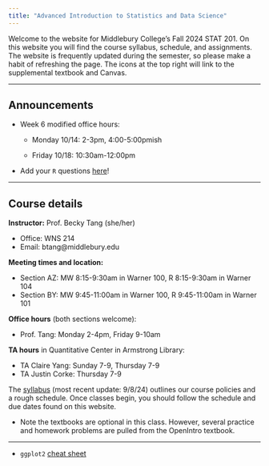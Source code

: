 ```yaml
---
title: "Advanced Introduction to Statistics and Data Science"
---
```


Welcome to the website for Middlebury College’s Fall 2024 STAT 201. On this website you will find the course syllabus, schedule, and assignments. The website is frequently updated during the semester, so please make a habit of refreshing the page. The icons at the top right will link to the supplemental textbook and Canvas.

------------------------------------------------------------------------

## Announcements

-   Week 6 modified office hours:

    -   Monday 10/14: 2-3pm, 4:00-5:00pmish

    -   Friday 10/18: 10:30am-12:00pm

-   Add your `R` questions [here](https://docs.google.com/spreadsheets/d/1RZTake0XPfMMgDrGrZWNUDoTlmQnT8e_Ww7rjjyjbIQ/edit?usp=sharing)!

------------------------------------------------------------------------

## Course details

**Instructor:** Prof. Becky Tang (she/her)

-   Office: WNS 214
-   Email: btang\@middlebury.edu

**Meeting times and location:**

-   Section AZ: MW 8:15-9:30am in Warner 100, R 8:15-9:30am in Warner 104
-   Section BY: MW 9:45-11:00am in Warner 100, R 9:45-11:00am in Warner 101

**Office hours** (both sections welcome):

-   Prof. Tang: Monday 2-4pm, Friday 9-10am

**TA hours** in Quantitative Center in Armstrong Library:

-   TA Claire Yang: Sunday 7-9, Thursday 7-9
-   TA Justin Corke: Thursday 7-9

The [syllabus](Stat201_Syllabus.pdf) (most recent update: 9/8/24) outlines our course policies and a rough schedule. Once classes begin, you should follow the schedule and due dates found on this website.

-   Note the textbooks are optional in this class. However, several practice and homework problems are pulled from the OpenIntro textbook.

------------------------------------------------------------------------

-   `ggplot2` [cheat sheet](https://posit.co/wp-content/uploads/2022/10/data-visualization-1.pdf)

